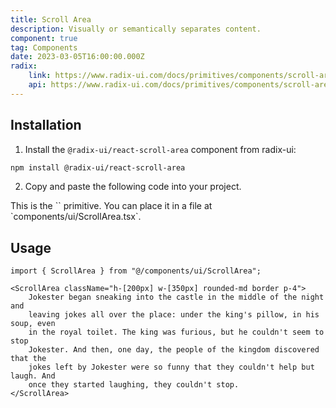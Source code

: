 ```yaml
---
title: Scroll Area
description: Visually or semantically separates content.
component: true
tag: Components
date: 2023-03-05T16:00:00.000Z
radix:
    link: https://www.radix-ui.com/docs/primitives/components/scroll-area
    api: https://www.radix-ui.com/docs/primitives/components/scroll-area#api-reference
---
```


<ComponentExample
    src="src/components/examples/ScrollAreaDemo.tsx"
    extractClassname>
    <ScrollAreaDemo />
</ComponentExample>

## Installation

1. Install the `@radix-ui/react-scroll-area` component from radix-ui:

```bash
npm install @radix-ui/react-scroll-area
```

2. Copy and paste the following code into your project.

<ComponentSource src="src/components/ui/ScrollArea.tsx" />

<Alert variant="outline">
    This is the `<ScrollArea />` primitive. You can place it in a file at
    `components/ui/ScrollArea.tsx`.
</Alert>

## Usage

```tsx
import { ScrollArea } from "@/components/ui/ScrollArea";
```

```tsx
<ScrollArea className="h-[200px] w-[350px] rounded-md border p-4">
    Jokester began sneaking into the castle in the middle of the night and
    leaving jokes all over the place: under the king's pillow, in his soup, even
    in the royal toilet. The king was furious, but he couldn't seem to stop
    Jokester. And then, one day, the people of the kingdom discovered that the
    jokes left by Jokester were so funny that they couldn't help but laugh. And
    once they started laughing, they couldn't stop.
</ScrollArea>
```
